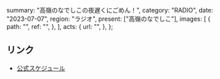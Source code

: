   summary: "高嶺のなでしこの夜遅くにごめん！",
  category: "RADIO",
  date: "2023-07-07",
  region: "ラジオ",
  present: ["高嶺のなでしこ"],
  images: [
    {
      path: "",
      ref: "",
    },
  ],
  acts: {
    url: "",
  },
};

## リンク

- [公式スケジュール](https://takanenonadeshiko.jp/?p=1009)

